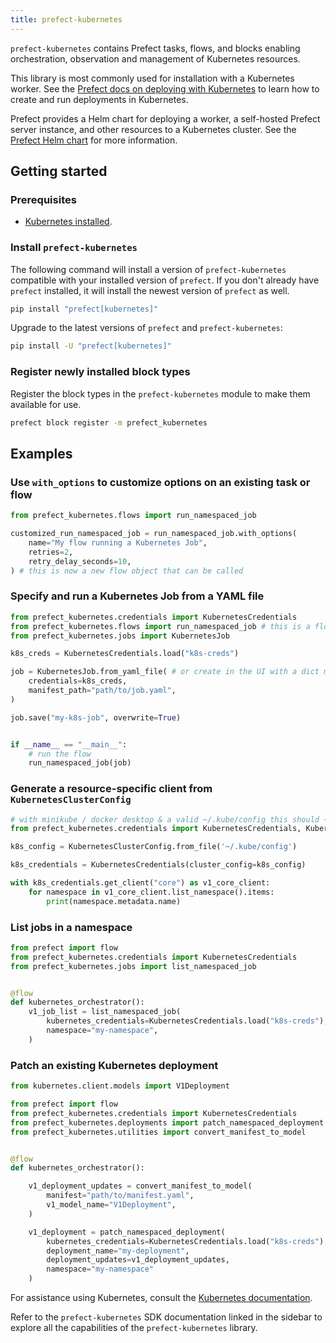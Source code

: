 ```yaml
---
title: prefect-kubernetes
---
```


`prefect-kubernetes` contains Prefect tasks, flows, and blocks enabling orchestration, observation and management of Kubernetes resources.

This library is most commonly used for installation with a Kubernetes worker. See the [Prefect docs on deploying with Kubernetes](/3.0/deploy/infrastructure-examples/kubernetes) to learn how to create and run deployments in Kubernetes.

Prefect provides a Helm chart for deploying a worker, a self-hosted Prefect server instance, and other resources to a Kubernetes cluster. See the [Prefect Helm chart](https://github.com/PrefectHQ/prefect-helm) for more information.

## Getting started

### Prerequisites

- [Kubernetes installed](https://kubernetes.io/).

### Install `prefect-kubernetes`

The following command will install a version of `prefect-kubernetes` compatible with your installed version of `prefect`. 
If you don't already have `prefect` installed, it will install the newest version of `prefect` as well.

```bash
pip install "prefect[kubernetes]"
```

Upgrade to the latest versions of `prefect` and `prefect-kubernetes`:

```bash
pip install -U "prefect[kubernetes]"
```

### Register newly installed block types

Register the block types in the `prefect-kubernetes` module to make them available for use.

```bash
prefect block register -m prefect_kubernetes
```

## Examples

### Use `with_options` to customize options on an existing task or flow

```python
from prefect_kubernetes.flows import run_namespaced_job

customized_run_namespaced_job = run_namespaced_job.with_options(
    name="My flow running a Kubernetes Job",
    retries=2,
    retry_delay_seconds=10,
) # this is now a new flow object that can be called
```

### Specify and run a Kubernetes Job from a YAML file

```python
from prefect_kubernetes.credentials import KubernetesCredentials
from prefect_kubernetes.flows import run_namespaced_job # this is a flow
from prefect_kubernetes.jobs import KubernetesJob

k8s_creds = KubernetesCredentials.load("k8s-creds")

job = KubernetesJob.from_yaml_file( # or create in the UI with a dict manifest
    credentials=k8s_creds,
    manifest_path="path/to/job.yaml",
)

job.save("my-k8s-job", overwrite=True)


if __name__ == "__main__":
    # run the flow
    run_namespaced_job(job)
```

### Generate a resource-specific client from `KubernetesClusterConfig`

```python
# with minikube / docker desktop & a valid ~/.kube/config this should ~just work~
from prefect_kubernetes.credentials import KubernetesCredentials, KubernetesClusterConfig

k8s_config = KubernetesClusterConfig.from_file('~/.kube/config')

k8s_credentials = KubernetesCredentials(cluster_config=k8s_config)

with k8s_credentials.get_client("core") as v1_core_client:
    for namespace in v1_core_client.list_namespace().items:
        print(namespace.metadata.name)
```

### List jobs in a namespace

```python
from prefect import flow
from prefect_kubernetes.credentials import KubernetesCredentials
from prefect_kubernetes.jobs import list_namespaced_job


@flow
def kubernetes_orchestrator():
    v1_job_list = list_namespaced_job(
        kubernetes_credentials=KubernetesCredentials.load("k8s-creds"),
        namespace="my-namespace",
    )
```

### Patch an existing Kubernetes deployment

```python
from kubernetes.client.models import V1Deployment

from prefect import flow
from prefect_kubernetes.credentials import KubernetesCredentials
from prefect_kubernetes.deployments import patch_namespaced_deployment
from prefect_kubernetes.utilities import convert_manifest_to_model


@flow
def kubernetes_orchestrator():

    v1_deployment_updates = convert_manifest_to_model(
        manifest="path/to/manifest.yaml",
        v1_model_name="V1Deployment",
    )

    v1_deployment = patch_namespaced_deployment(
        kubernetes_credentials=KubernetesCredentials.load("k8s-creds"),
        deployment_name="my-deployment",
        deployment_updates=v1_deployment_updates,
        namespace="my-namespace"
    )
```

For assistance using Kubernetes, consult the [Kubernetes documentation](https://kubernetes.io/).

Refer to the `prefect-kubernetes` SDK documentation linked in the sidebar to explore all the capabilities of the `prefect-kubernetes` library.
